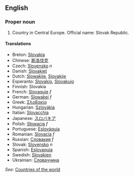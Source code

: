 ==English==

===Proper noun===

# Country in Central Europe. Official name: Slovak Republic.

====Translations====
*Breton: [[Slovakia]]
*Chinese: [[斯洛伐克]]
*Czech: [[Slovensko]] ''n''
*Danish: [[Slovakiet]]
*Dutch: [[Slowakije]], [[Slovakije]]
*Esperanto: [[Slovakio]], [[Slovakujo]]
*Finnish: Slovakia
*French: [[Slovaquie]] ''f''
*German: [[Slowakei]] ''f''
*Greek: [[Σλοβακία]]
*Hungarian: [[Szlovákia]]
*Italian: [[Slovacchia]]
*Japanese: [[スロバキア]]
*Polish: [[Słowacja]] ''f''
*Portuguese: [[Eslováquia]]
*Romanian: [[Slovacia]] ''f''
*Russian: [[Словакия]] ''f''
*Slovak: [[Slovensko]] ''n''
*Spanish: [[Eslovaquia]]
*Swedish: [[Slovakien]]
*Ukrainian: [[Словаччина]]

''See'': [[Countries of the world]]